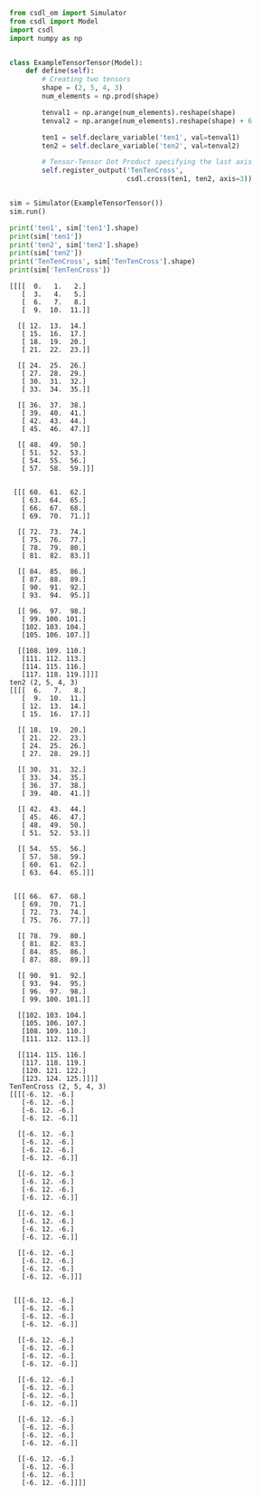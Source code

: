 ```py
from csdl_om import Simulator
from csdl import Model
import csdl
import numpy as np


class ExampleTensorTensor(Model):
    def define(self):
        # Creating two tensors
        shape = (2, 5, 4, 3)
        num_elements = np.prod(shape)

        tenval1 = np.arange(num_elements).reshape(shape)
        tenval2 = np.arange(num_elements).reshape(shape) + 6

        ten1 = self.declare_variable('ten1', val=tenval1)
        ten2 = self.declare_variable('ten2', val=tenval2)

        # Tensor-Tensor Dot Product specifying the last axis
        self.register_output('TenTenCross',
                             csdl.cross(ten1, ten2, axis=3))


sim = Simulator(ExampleTensorTensor())
sim.run()

print('ten1', sim['ten1'].shape)
print(sim['ten1'])
print('ten2', sim['ten2'].shape)
print(sim['ten2'])
print('TenTenCross', sim['TenTenCross'].shape)
print(sim['TenTenCross'])
```


```ten1 (2, 5, 4, 3)
[[[[  0.   1.   2.]
   [  3.   4.   5.]
   [  6.   7.   8.]
   [  9.  10.  11.]]

  [[ 12.  13.  14.]
   [ 15.  16.  17.]
   [ 18.  19.  20.]
   [ 21.  22.  23.]]

  [[ 24.  25.  26.]
   [ 27.  28.  29.]
   [ 30.  31.  32.]
   [ 33.  34.  35.]]

  [[ 36.  37.  38.]
   [ 39.  40.  41.]
   [ 42.  43.  44.]
   [ 45.  46.  47.]]

  [[ 48.  49.  50.]
   [ 51.  52.  53.]
   [ 54.  55.  56.]
   [ 57.  58.  59.]]]


 [[[ 60.  61.  62.]
   [ 63.  64.  65.]
   [ 66.  67.  68.]
   [ 69.  70.  71.]]

  [[ 72.  73.  74.]
   [ 75.  76.  77.]
   [ 78.  79.  80.]
   [ 81.  82.  83.]]

  [[ 84.  85.  86.]
   [ 87.  88.  89.]
   [ 90.  91.  92.]
   [ 93.  94.  95.]]

  [[ 96.  97.  98.]
   [ 99. 100. 101.]
   [102. 103. 104.]
   [105. 106. 107.]]

  [[108. 109. 110.]
   [111. 112. 113.]
   [114. 115. 116.]
   [117. 118. 119.]]]]
ten2 (2, 5, 4, 3)
[[[[  6.   7.   8.]
   [  9.  10.  11.]
   [ 12.  13.  14.]
   [ 15.  16.  17.]]

  [[ 18.  19.  20.]
   [ 21.  22.  23.]
   [ 24.  25.  26.]
   [ 27.  28.  29.]]

  [[ 30.  31.  32.]
   [ 33.  34.  35.]
   [ 36.  37.  38.]
   [ 39.  40.  41.]]

  [[ 42.  43.  44.]
   [ 45.  46.  47.]
   [ 48.  49.  50.]
   [ 51.  52.  53.]]

  [[ 54.  55.  56.]
   [ 57.  58.  59.]
   [ 60.  61.  62.]
   [ 63.  64.  65.]]]


 [[[ 66.  67.  68.]
   [ 69.  70.  71.]
   [ 72.  73.  74.]
   [ 75.  76.  77.]]

  [[ 78.  79.  80.]
   [ 81.  82.  83.]
   [ 84.  85.  86.]
   [ 87.  88.  89.]]

  [[ 90.  91.  92.]
   [ 93.  94.  95.]
   [ 96.  97.  98.]
   [ 99. 100. 101.]]

  [[102. 103. 104.]
   [105. 106. 107.]
   [108. 109. 110.]
   [111. 112. 113.]]

  [[114. 115. 116.]
   [117. 118. 119.]
   [120. 121. 122.]
   [123. 124. 125.]]]]
TenTenCross (2, 5, 4, 3)
[[[[-6. 12. -6.]
   [-6. 12. -6.]
   [-6. 12. -6.]
   [-6. 12. -6.]]

  [[-6. 12. -6.]
   [-6. 12. -6.]
   [-6. 12. -6.]
   [-6. 12. -6.]]

  [[-6. 12. -6.]
   [-6. 12. -6.]
   [-6. 12. -6.]
   [-6. 12. -6.]]

  [[-6. 12. -6.]
   [-6. 12. -6.]
   [-6. 12. -6.]
   [-6. 12. -6.]]

  [[-6. 12. -6.]
   [-6. 12. -6.]
   [-6. 12. -6.]
   [-6. 12. -6.]]]


 [[[-6. 12. -6.]
   [-6. 12. -6.]
   [-6. 12. -6.]
   [-6. 12. -6.]]

  [[-6. 12. -6.]
   [-6. 12. -6.]
   [-6. 12. -6.]
   [-6. 12. -6.]]

  [[-6. 12. -6.]
   [-6. 12. -6.]
   [-6. 12. -6.]
   [-6. 12. -6.]]

  [[-6. 12. -6.]
   [-6. 12. -6.]
   [-6. 12. -6.]
   [-6. 12. -6.]]

  [[-6. 12. -6.]
   [-6. 12. -6.]
   [-6. 12. -6.]
   [-6. 12. -6.]]]]
```
